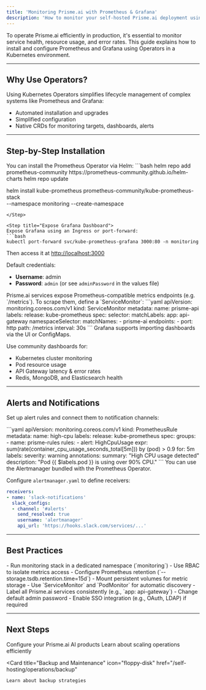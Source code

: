 ```yaml
---
title: 'Monitoring Prisme.ai with Prometheus & Grafana'
description: 'How to monitor your self-hosted Prisme.ai deployment using Prometheus and Grafana Operators on Kubernetes.'
---
```



To operate Prisme.ai efficiently in production, it's essential to monitor service health, resource usage, and error rates. This guide explains how to install and configure Prometheus and Grafana using Operators in a Kubernetes environment.

---

## Why Use Operators?

Using Kubernetes Operators simplifies lifecycle management of complex systems like Prometheus and Grafana:

- Automated installation and upgrades
- Simplified configuration
- Native CRDs for monitoring targets, dashboards, alerts

---

## Step-by-Step Installation

<Steps>

<Step title="Install Prometheus Operator">
You can install the Prometheus Operator via Helm:
```bash
helm repo add prometheus-community https://prometheus-community.github.io/helm-charts
helm repo update

helm install kube-prometheus prometheus-community/kube-prometheus-stack \
  --namespace monitoring --create-namespace
```
</Step>

<Step title="Expose Grafana Dashboard">
Expose Grafana using an Ingress or port-forward:
```bash
kubectl port-forward svc/kube-prometheus-grafana 3000:80 -n monitoring
```
Then access it at [http://localhost:3000](http://localhost:3000)

Default credentials:
- **Username**: admin
- **Password**: `admin` (or see `adminPassword` in the values file)
</Step>

<Step title="Configure Prometheus Scrape Targets">
Prisme.ai services expose Prometheus-compatible metrics endpoints (e.g. `/metrics`).
To scrape them, define a `ServiceMonitor`:
```yaml
apiVersion: monitoring.coreos.com/v1
kind: ServiceMonitor
metadata:
  name: prisme-api
  labels:
    release: kube-prometheus
spec:
  selector:
    matchLabels:
      app: api-gateway
  namespaceSelector:
    matchNames:
    - prisme-ai
  endpoints:
  - port: http
    path: /metrics
    interval: 30s
```
</Step>

<Step title="Import Dashboards">
Grafana supports importing dashboards via the UI or ConfigMaps.

Use community dashboards for:
- Kubernetes cluster monitoring
- Pod resource usage
- API Gateway latency & error rates
- Redis, MongoDB, and Elasticsearch health

</Step>

</Steps>

---

## Alerts and Notifications

Set up alert rules and connect them to notification channels:

<AccordionGroup>

<Accordion title="Basic Alert Rule Example">
```yaml
apiVersion: monitoring.coreos.com/v1
kind: PrometheusRule
metadata:
  name: high-cpu
  labels:
    release: kube-prometheus
spec:
  groups:
  - name: prisme-rules
    rules:
    - alert: HighCpuUsage
      expr: sum(rate(container_cpu_usage_seconds_total[5m])) by (pod) > 0.9
      for: 5m
      labels:
        severity: warning
      annotations:
        summary: "High CPU usage detected"
        description: "Pod {{ $labels.pod }} is using over 90% CPU."
```
</Accordion>

<Accordion title="Integrate with Slack, Teams or Email">
You can use the Alertmanager bundled with the Prometheus Operator.

Configure `alertmanager.yaml` to define receivers:
```yaml
receivers:
- name: 'slack-notifications'
  slack_configs:
  - channel: '#alerts'
    send_resolved: true
    username: 'alertmanager'
    api_url: 'https://hooks.slack.com/services/...'
```
</Accordion>

</AccordionGroup>

---

## Best Practices

<CardGroup cols={2}>

<Card title="Namespace Separation" icon="layer-group">
- Run monitoring stack in a dedicated namespace (`monitoring`)
- Use RBAC to isolate metrics access
</Card>

<Card title="Retention & Storage" icon="database">
- Configure Prometheus retention (`--storage.tsdb.retention.time=15d`)
- Mount persistent volumes for metric storage
</Card>

<Card title="Service Discovery" icon="magnifying-glass-chart">
- Use `ServiceMonitor` and `PodMonitor` for automatic discovery
- Label all Prisme.ai services consistently (e.g., `app: api-gateway`)
</Card>

<Card title="Grafana Security" icon="lock">
- Change default admin password
- Enable SSO integration (e.g., OAuth, LDAP) if required
</Card>

</CardGroup>

---

## Next Steps

<CardGroup cols={2}>
    <Card title="Products Configuration" icon="store" href="/self-hosting/configuration/ai-store">
    Configure your Prisme.ai AI products
  </Card>
  <Card title="Operations Management" icon="scale-unbalanced" href="/self-hosting/operations/scaling">
    Learn about scaling operations efficiently
  </Card>
  
  <Card
    title="Backup and Maintenance"
    icon="floppy-disk"
    href="/self-hosting/operations/backup"
  >
    Learn about backup strategies
  </Card>

</CardGroup>
